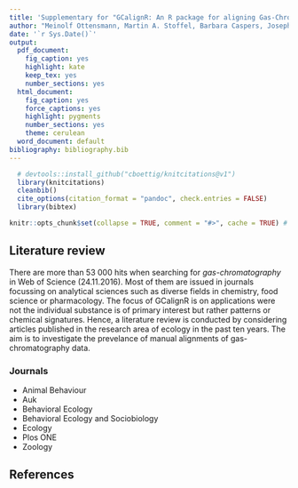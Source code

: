 ```yaml
---
title: 'Supplementary for "GCalignR: An R package for aligning Gas-Chromatography data"'
author: "Meinolf Ottensmann, Martin A. Stoffel, Barbara Caspers, Joseph I. Hoffman"
date: '`r Sys.Date()`'
output:
  pdf_document:
    fig_caption: yes
    highlight: kate
    keep_tex: yes
    number_sections: yes
  html_document:
    fig_caption: yes
    force_captions: yes
    highlight: pygments
    number_sections: yes
    theme: cerulean
  word_document: default
bibliography: bibliography.bib
---
```


```r
  # devtools::install_github("cboettig/knitcitations@v1")
  library(knitcitations)
  cleanbib()
  cite_options(citation_format = "pandoc", check.entries = FALSE)
  library(bibtex)
``` 

```r
knitr::opts_chunk$set(collapse = TRUE, comment = "#>", cache = TRUE) # warning = FALSE
```
## Literature review
There are more than 53 000 hits when searching for *gas-chromatography* in Web of Science (24.11.2016). Most of them are issued in journals focussing on analytical sciences such as diverse fields in chemistry, food science or pharmacology. The focus of GCalignR is on applications were not the individual substance is of primary interest but rather patterns or chemical signatures. Hence, a literature review is conducted by considering articles published in the research area of ecology in the past ten years. The aim is to investigate the prevelance of manual alignments of gas-chromatography data. 

### Journals

* Animal Behaviour
* Auk
* Behavioral Ecology
* Behavioral Ecology and Sociobiology
* Ecology
* Plos ONE
* Zoology

## References
